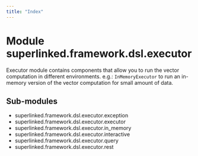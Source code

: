 ```yaml
---
title: "Index"
---
```


Module superlinked.framework.dsl.executor
=========================================
Executor module contains components that allow you to run the vector computation in different environments.
e.g.: `InMemoryExecutor` to run an in-memory version of the vector computation for small amount of data.

Sub-modules
-----------
* superlinked.framework.dsl.executor.exception
* superlinked.framework.dsl.executor.executor
* superlinked.framework.dsl.executor.in_memory
* superlinked.framework.dsl.executor.interactive
* superlinked.framework.dsl.executor.query
* superlinked.framework.dsl.executor.rest